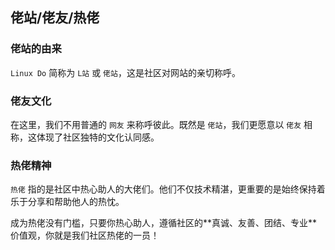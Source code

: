 
## 佬站/佬友/热佬

### 佬站的由来

`Linux Do` 简称为 `L站` 或 `佬站`，这是社区对网站的亲切称呼。

### 佬友文化

在这里，我们不用普通的 `网友` 来称呼彼此。既然是 `佬站`，我们更愿意以 `佬友` 相称，这体现了社区独特的文化认同感。

### 热佬精神

`热佬` 指的是社区中热心助人的大佬们。他们不仅技术精湛，更重要的是始终保持着乐于分享和帮助他人的热忱。

<Callout type='info' emoji='💫'>
    成为热佬没有门槛，只要你热心助人，遵循社区的**真诚、友善、团结、专业**价值观，你就是我们社区热佬的一员！
</Callout>